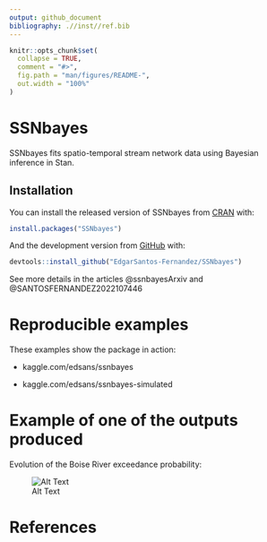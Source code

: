 ```yaml
---
output: github_document
bibliography: .//inst//ref.bib 
---
```


<!-- README.md is generated from README.Rmd. Please edit that file -->

```r
knitr::opts_chunk$set(
  collapse = TRUE,
  comment = "#>",
  fig.path = "man/figures/README-",
  out.width = "100%"
)
```

# SSNbayes

<!-- badges: start -->
<!-- badges: end -->

SSNbayes fits spatio-temporal stream network data using Bayesian inference in Stan.

## Installation

You can install the released version of SSNbayes from [CRAN](https://CRAN.R-project.org) with:

``` r
install.packages("SSNbayes")
```

And the development version from [GitHub](https://github.com/) with:

``` r
devtools::install_github("EdgarSantos-Fernandez/SSNbayes")
```

See more details in the articles @ssnbayesArxiv and  @SANTOSFERNANDEZ2022107446 


# Reproducible examples
These examples show the package in action:

*    kaggle.com/edsans/ssnbayes

*    kaggle.com/edsans/ssnbayes-simulated


# Example of one of the outputs produced

Evolution of the Boise River exceedance probability: 

![Alt Text](inst/exc_ts.gif)

# References


